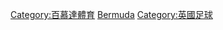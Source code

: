 {{Commonscat|Association football in Bermuda}}

[[Category:百慕達體育|Category:百慕達體育]]
[[Category:北美洲各国足球|Bermuda]]
[[Category:英國足球|Category:英國足球]]